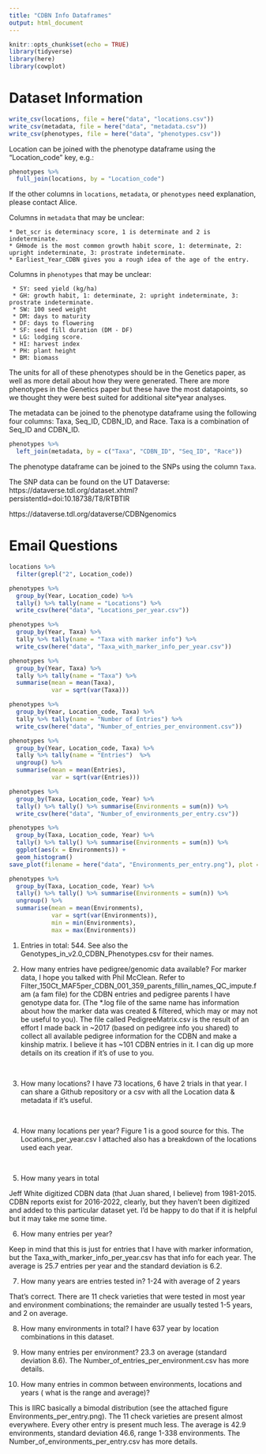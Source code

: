 ```yaml
---
title: "CDBN Info Dataframes"
output: html_document
---
```


```r
knitr::opts_chunk$set(echo = TRUE)
library(tidyverse)
library(here)
library(cowplot)
```

# Dataset Information

```r
write_csv(locations, file = here("data", "locations.csv"))
write_csv(metadata, file = here("data", "metadata.csv"))
write_csv(phenotypes, file = here("data", "phenotypes.csv"))
```

Location can be joined with the phenotype dataframe using the "Location_code" key, e.g.:
```r
phenotypes %>%
  full_join(locations, by = "Location_code")
```
If the other columns in `locations`, `metadata`, or `phenotypes` need explanation, please contact Alice.

Columns in `metadata` that may be unclear: 

    * Det_scr is determinacy score, 1 is determinate and 2 is indeterminate.
    * GHmode is the most common growth habit score, 1: determinate, 2: upright indeterminate, 3: prostrate indeterminate.
    * Earliest_Year_CDBN gives you a rough idea of the age of the entry.
    
Columns in `phenotypes` that may be unclear:
    
     * SY: seed yield (kg/ha)
     * GH: growth habit, 1: determinate, 2: upright indeterminate, 3: prostrate indeterminate.
     * SW: 100 seed weight
     * DM: days to maturity
     * DF: days to flowering
     * SF: seed fill duration (DM - DF)
     * LG: lodging score.
     * HI: harvest index
     * PH: plant height
     * BM: biomass
The units for all of these phenotypes should be in the Genetics paper, as well as more detail about how they were generated. There are more phenotypes in the Genetics paper but these have the most datapoints, so we thought they were best suited for additional site*year analyses.


The metadata can be joined to the phenotype dataframe using the following four columns: Taxa, Seq_ID, CDBN_ID, and Race. Taxa is a combination of Seq_ID and CDBN_ID. 
```r
phenotypes %>%
  left_join(metadata, by = c("Taxa", "CDBN_ID", "Seq_ID", "Race"))
```
The phenotype dataframe can be joined to the SNPs using the column `Taxa`. 

The SNP data can be found on the UT Dataverse:
https://dataverse.tdl.org/dataset.xhtml?persistentId=doi:10.18738/T8/RTBTIR

https://dataverse.tdl.org/dataverse/CDBNgenomics


# Email Questions

```r
locations %>%
  filter(grepl("2", Location_code))

phenotypes %>%
  group_by(Year, Location_code) %>%
  tally() %>% tally(name = "Locations") %>%
  write_csv(here("data", "Locations_per_year.csv"))

phenotypes %>%
  group_by(Year, Taxa) %>%
  tally %>% tally(name = "Taxa with marker info") %>%
  write_csv(here("data", "Taxa_with_marker_info_per_year.csv"))

phenotypes %>%
  group_by(Year, Taxa) %>%
  tally %>% tally(name = "Taxa") %>%
  summarise(mean = mean(Taxa),
            var = sqrt(var(Taxa)))

phenotypes %>%
  group_by(Year, Location_code, Taxa) %>%
  tally %>% tally(name = "Number of Entries") %>%
  write_csv(here("data", "Number_of_entries_per_environment.csv"))

phenotypes %>%
  group_by(Year, Location_code, Taxa) %>%
  tally %>% tally(name = "Entries")  %>%
  ungroup() %>%
  summarise(mean = mean(Entries),
            var = sqrt(var(Entries)))

phenotypes %>%
  group_by(Taxa, Location_code, Year) %>%
  tally() %>% tally() %>% summarise(Environments = sum(n)) %>%
  write_csv(here("data", "Number_of_environments_per_entry.csv"))

phenotypes %>%
  group_by(Taxa, Location_code, Year) %>%
  tally() %>% tally() %>% summarise(Environments = sum(n)) %>%
  ggplot(aes(x = Environments)) + 
  geom_histogram()
save_plot(filename = here("data", "Environments_per_entry.png"), plot = last_plot())

phenotypes %>%
  group_by(Taxa, Location_code, Year) %>%
  tally() %>% tally() %>% summarise(Environments = sum(n)) %>%
  ungroup() %>%
  summarise(mean = mean(Environments),
            var = sqrt(var(Environments)),
            min = min(Environments),
            max = max(Environments))
```


1. Entries in total: 544. See also the Genotypes_in_v2.0_CDBN_Phenotypes.csv for their names.


2. How many entries have pedigree/genomic data available? For marker data, I hope you talked with Phil McClean. Refer to Filter_150Ct_MAF5per_CDBN_001_359_parents_fillin_names_QC_impute.fam (a fam file) for the CDBN entries and pedigree parents I have genotype data for. (The *.log file of the same name has information about how the marker data was created & filtered, which may or may not be useful to you). The file called PedigreeMatrix.csv is the result of an effort I made back in ~2017 (based on pedigree info you shared) to collect all available pedigree information for the CDBN and make a kinship matrix. I believe it has ~101 CDBN entries in it. I can dig up more details on its creation if it's of use to you.

 

3. How many locations? I have 73 locations, 6 have 2 trials in that year. I can share a Github repository or a csv with all the Location data & metadata if it's useful.

 

4. How many locations per year? Figure 1 is a good source for this. The Locations_per_year.csv I attached also has a breakdown of the locations used each year.

 

5. How many years in total

Jeff White digitized CDBN data (that Juan shared, I believe) from 1981-2015. CDBN reports exist for 2016-2022, clearly, but they haven't been digitized and added to this particular dataset yet. I'd be happy to do that if it is helpful but it may take me some time.

6. How many entries per year?

Keep in mind that this is just for entries that I have with marker information, but the Taxa_with_marker_info_per_year.csv has that info for each year. The average is 25.7 entries per year and the standard deviation is 6.2.


7.    How many years are entries tested in? 1-24 with average of 2 years

That's correct. There are 11 check varieties that were tested in most year and environment combinations; the remainder are usually tested 1-5 years, and 2 on average.

8. How many environments in total? I have 637 year by location combinations in this dataset.

9. How many entries per environment? 23.3 on average (standard deviation 8.6). The Number_of_entries_per_environment.csv has more details.


10. How many entries in common between environments, locations and years ( what is the range and average)?

This is IIRC basically a bimodal distribution (see the attached figure Environments_per_entry.png). The 11 check varieties are present almost everywhere. Every other entry is present much less. The average is 42.9 environments, standard deviation 46.6, range 1-338 environments. The Number_of_environments_per_entry.csv has more details.
